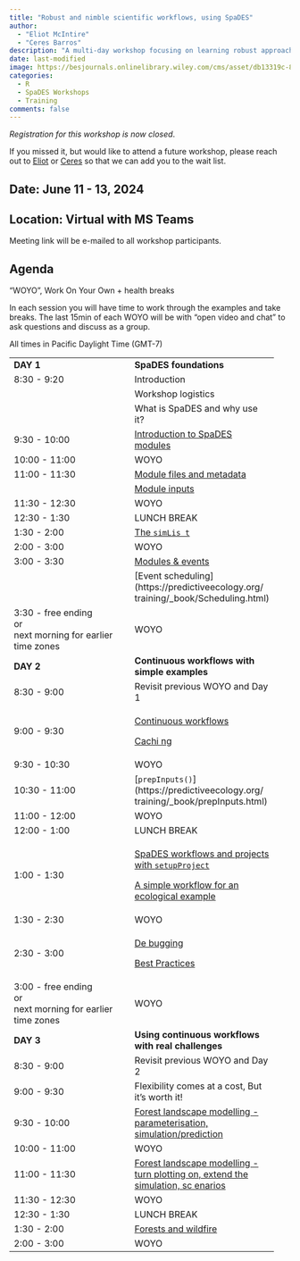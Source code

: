 ```yaml
---
title: "Robust and nimble scientific workflows, using SpaDES"
author: 
  - "Eliot McIntire"
  - "Ceres Barros"
description: "A multi-day workshop focusing on learning robust approaches to building reuseable, reproducible workflows for ecological applications"
date: last-modified
image: https://besjournals.onlinelibrary.wiley.com/cms/asset/db13319c-88b4-4821-9eaa-a2e62364b399/mee314034-fig-0004-m.jpg
categories:
  - R
  - SpaDES Workshops
  - Training
comments: false
---
```


*Registration for this workshop is now closed*.

If you missed it, but would like to attend a future workshop, please
reach out to [Eliot](../bios/community/aaaeliot.qmd) or
[Ceres](../bios/community/aaaeliot.qmd) so that we can add you to the
wait list.

## Date: June 11 - 13, 2024

## Location: Virtual with MS Teams

Meeting link will be e-mailed to all workshop participants.

## Agenda

"WOYO", Work On Your Own + health breaks

In each session you will have time to work through the examples and take
breaks. The last 15min of each WOYO will be with "open video and chat"
to ask questions and discuss as a group.

All times in Pacific Daylight Time (GMT-7)

+---------------------------------+---------------------------------+
| **DAY 1**                       | **SpaDES foundations**          |
+---------------------------------+---------------------------------+
| 8:30 - 9:20                     | Introduction                    |
+---------------------------------+---------------------------------+
|                                 | Workshop logistics              |
+---------------------------------+---------------------------------+
|                                 | What is SpaDES and why use it?  |
+---------------------------------+---------------------------------+
| 9:30 - 10:00                    | [Introduction to SpaDES         |
|                                 | modules](htt                    |
|                                 | ps://predictiveecology.org/trai |
|                                 | ning/_book/NewModuleIntro.html) |
+---------------------------------+---------------------------------+
| 10:00 - 11:00                   | WOYO                            |
+---------------------------------+---------------------------------+
| 11:00 - 11:30                   | [Module files and               |
|                                 | metadata](https://pre           |
|                                 | dictiveecology.org/training/_bo |
|                                 | ok/MetaDataAndModuleFiles.html) |
+---------------------------------+---------------------------------+
|                                 | [Module                         |
|                                 | inputs](h                       |
|                                 | ttps://predictiveecology.org/tr |
|                                 | aining/_book/ModuleInputs.html) |
+---------------------------------+---------------------------------+
| 11:30 - 12:30                   | WOYO                            |
+---------------------------------+---------------------------------+
| 12:30 - 1:30                    | LUNCH BREAK                     |
+---------------------------------+---------------------------------+
| 1:30 - 2:00                     | [The                            |
|                                 | `simLis                         |
|                                 | t`](https://predictiveecology.o |
|                                 | rg/training/_book/simList.html) |
+---------------------------------+---------------------------------+
| 2:00 - 3:00                     | WOYO                            |
+---------------------------------+---------------------------------+
| 3:00 - 3:30                     | [Modules &                      |
|                                 | events](https                   |
|                                 | ://predictiveecology.org/traini |
|                                 | ng/_book/ModulesAndEvents.html) |
+---------------------------------+---------------------------------+
|                                 | [Event                          |
|                                 | scheduling]                     |
|                                 | (https://predictiveecology.org/ |
|                                 | training/_book/Scheduling.html) |
+---------------------------------+---------------------------------+
| 3:30 - free ending\             | WOYO                            |
| or\                             |                                 |
| next morning for earlier time   |                                 |
| zones                           |                                 |
+---------------------------------+---------------------------------+
| **DAY 2**                       | **Continuous workflows with     |
|                                 | simple examples**               |
+---------------------------------+---------------------------------+
| 8:30 - 9:00                     | Revisit previous WOYO and Day 1 |
+---------------------------------+---------------------------------+
| 9:00 - 9:30                     | [Continuous                     |
|                                 | workflows](https://             |
|                                 | predictiveecology.org/training/ |
|                                 | _book/ContinuousWorkflows.html) |
|                                 |                                 |
|                                 | [Cachi                          |
|                                 | ng](https://predictiveecology.o |
|                                 | rg/training/_book/Caching.html) |
+---------------------------------+---------------------------------+
| 9:30 - 10:30                    | WOYO                            |
+---------------------------------+---------------------------------+
| 10:30 - 11:00                   | [`prepInputs()`]                |
|                                 | (https://predictiveecology.org/ |
|                                 | training/_book/prepInputs.html) |
+---------------------------------+---------------------------------+
| 11:00 - 12:00                   | WOYO                            |
+---------------------------------+---------------------------------+
| 12:00 - 1:00                    | LUNCH BREAK                     |
+---------------------------------+---------------------------------+
| 1:00 - 1:30                     | [SpaDES workflows and projects  |
|                                 | with                            |
|                                 | `setupProject`](h               |
|                                 | ttps://predictiveecology.org/tr |
|                                 | aining/_book/setupProject.html) |
|                                 |                                 |
|                                 | [A simple workflow for an       |
|                                 | ecological                      |
|                                 | example](http                   |
|                                 | s://predictiveecology.org/train |
|                                 | ing/_book/workflowSimple2.html) |
+---------------------------------+---------------------------------+
| 1:30 - 2:30                     | WOYO                            |
+---------------------------------+---------------------------------+
| 2:30 - 3:00                     | [De                             |
|                                 | bugging](file:///C:/Users/cbarr |
|                                 | os/GitHub/PredictiveEcology.org |
|                                 | /training/_book/debugging.html) |
|                                 |                                 |
|                                 | [Best                           |
|                                 | Practices](ht                   |
|                                 | tps://predictiveecology.org/tra |
|                                 | ining/_book/bestPractices.html) |
+---------------------------------+---------------------------------+
| 3:00 - free ending\             | WOYO                            |
| or\                             |                                 |
| next morning for earlier time   |                                 |
| zones                           |                                 |
+---------------------------------+---------------------------------+
| **DAY 3**                       | **Using continuous workflows    |
|                                 | with real challenges**          |
+---------------------------------+---------------------------------+
| 8:30 - 9:00                     | Revisit previous WOYO and Day 2 |
+---------------------------------+---------------------------------+
| 9:00 - 9:30                     | Flexibility comes at a cost,    |
|                                 | But it's worth it!              |
+---------------------------------+---------------------------------+
| 9:30 - 10:00                    | [Forest landscape modelling -   |
|                                 | parameterisation,               |
|                                 | simulation/prediction](https:   |
|                                 | //predictiveecology.org/trainin |
|                                 | g/_book/LandRDemo_coreVeg.html) |
+---------------------------------+---------------------------------+
| 10:00 - 11:00                   | WOYO                            |
+---------------------------------+---------------------------------+
| 11:00 - 11:30                   | [Forest landscape modelling -   |
|                                 | turn plotting on, extend the    |
|                                 | simulation,                     |
|                                 | sc                              |
|                                 | enarios](https://predictiveecol |
|                                 | ogy.org/training/_book/LandRDem |
|                                 | o_coreVeg.html#turn-plotting-on |
|                                 | -after-setting-up-the-workflow) |
+---------------------------------+---------------------------------+
| 11:30 - 12:30                   | WOYO                            |
+---------------------------------+---------------------------------+
| 12:30 - 1:30                    | LUNCH BREAK                     |
+---------------------------------+---------------------------------+
| 1:30 - 2:00                     | [Forests and                    |
|                                 | wildfire](htt                   |
|                                 | ps://predictiveecology.org/trai |
|                                 | ning/_book/ForestsAndFire.html) |
+---------------------------------+---------------------------------+
| 2:00 - 3:00                     | WOYO                            |
+---------------------------------+---------------------------------+

